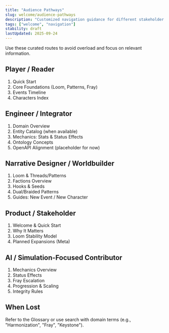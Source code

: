 ```yaml
---
title: "Audience Pathways"
slug: welcome/audience-pathways
description: "Customized navigation guidance for different stakeholder types."
tags: ["welcome", "navigation"]
stability: draft
lastUpdated: 2025-09-24
---
```


Use these curated routes to avoid overload and focus on relevant information.

## Player / Reader

1. Quick Start
2. Core Foundations (Loom, Patterns, Fray)
3. Events Timeline
4. Characters Index

## Engineer / Integrator

1. Domain Overview
2. Entity Catalog (when available)
3. Mechanics: Stats & Status Effects
4. Ontology Concepts
5. OpenAPI Alignment (placeholder for now)

## Narrative Designer / Worldbuilder

1. Loom & Threads/Patterns
2. Factions Overview
3. Hooks & Seeds
4. Dual/Braided Patterns
5. Guides: New Event / New Character

## Product / Stakeholder

1. Welcome & Quick Start
2. Why It Matters
3. Loom Stability Model
4. Planned Expansions (Meta)

## AI / Simulation-Focused Contributor

1. Mechanics Overview
2. Status Effects
3. Fray Escalation
4. Progression & Scaling
5. Integrity Rules

## When Lost

Refer to the Glossary or use search with domain terms (e.g., "Harmonization", "Fray", "Keystone").
